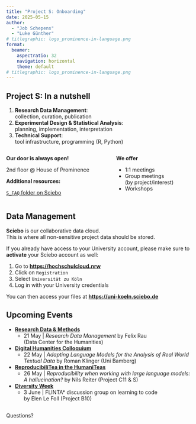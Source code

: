 ```yaml
---
title: "Project S: Onboarding"
date: 2025-05-15
author:
  - "Job Schepens"
  - "Luke Günther"
# titlegraphic: logo_prominence-in-language.png
format: 
  beamer: 
    aspectratio: 32
    navigation: horizontal
    theme: default
# titlegraphic: logo_prominence-in-language.png
---
```


## Project S: In a nutshell
\vspace{.25cm}
1. **Research Data Management**: \
  collection, curation, publication
2. **Experimental Design & Statistical Analysis**: \
  planning, implementation, interpretation
3. **Technical Support**: \
  tool infrastructure, programming (R, Python)

\vspace{.5cm}
::::: {.columns align=top .onlytextwidth}
::: column
**Our door is always open!**

2nd floor @ House of Prominence

\vspace{.5cm}
**Additional resources:**

[`S_FAQ` folder on Sciebo](https://uni-koeln.sciebo.de/s/fvdR9aesnq7O5xu)
:::
\hspace{1cm}
::: column
**We offer**

- 1:1 meetings
- Group meetings \
  (by project/interest)
- Workshops
:::
:::::

## Data Management

**Sciebo** is our collaborative data cloud. \
This is where all non-sensitive project data should be stored.

\begin{tikzpicture}[remember picture,overlay]
    \node[xshift=-1.5cm,yshift=-2.25cm] at (current page.north east) {\includegraphics[width=1cm]{sciebo-logo.png}};
\end{tikzpicture}

\vspace*{-1cm}

If you already have access to your University account, please make sure to **activate** your Sciebo account as well:

1. Go to [**https://hochschulcloud.nrw**](https://hochschulcloud.nrw/en/index.html)
2. Click on `Registration`
3. Select `Universität zu Köln`
4. Log in with your University credentials

You can then access your files at [**https://uni-koeln.sciebo.de**](https://uni-koeln.sciebo.de/login)

<!--
TODO: Ask for confirmation? Spreadsheet on Sciebo?
-->

## Upcoming Events

- [**Research Data & Methods**](https://sfb1252.uni-koeln.de/en/early-career/events/workshops/research-data-and-methods)
	- 21 May | *Research Data Management* by Felix Rau \
    (Data Center for the Humanities)
- [**Digital Humanities Colloquium**](https://lehre.idh.uni-koeln.de/lehrveranstaltungen/sommersemester-2025/digital-humanities-cologne/)
  - 22 May | *Adapting Language Models for the Analysis of Real World Textual Data* 
    by Roman Klinger (Uni Bamberg)
- [**ReproducibiliTea in the HumaniTeas**](https://ub.uni-koeln.de/en/courses-consultations/specials/reproducibilitea-in-the-humaniteas)
	- 26 May | *Reproducibility when working with large language models: A hallucination?*
    by Nils Reiter (Project C11 & S)
- [**Diversity Week**](https://vielfalt.uni-koeln.de/en/news/diversity-week-you-make-the-difference)
  - 3 June | FLINTA* discussion group on learning to code \
    by Elen Le Foll (Project B10)

<!--
- [**Dinge mit Daten**](https://www.edulabs.uni-koeln.de/ilias.php?baseClass=ilrepositorygui&ref_id=21449&lang=en) (Things with Data)
  - walk-in sessions organized by University and City Library of Cologne
-->

## {.standout}

Questions?